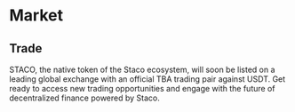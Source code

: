 # Market 

## Trade
STACO, the native token of the Staco ecosystem, will soon be listed on a leading global exchange with an official TBA trading pair against USDT. Get ready to access new trading opportunities and engage with the future of decentralized finance powered by Staco.